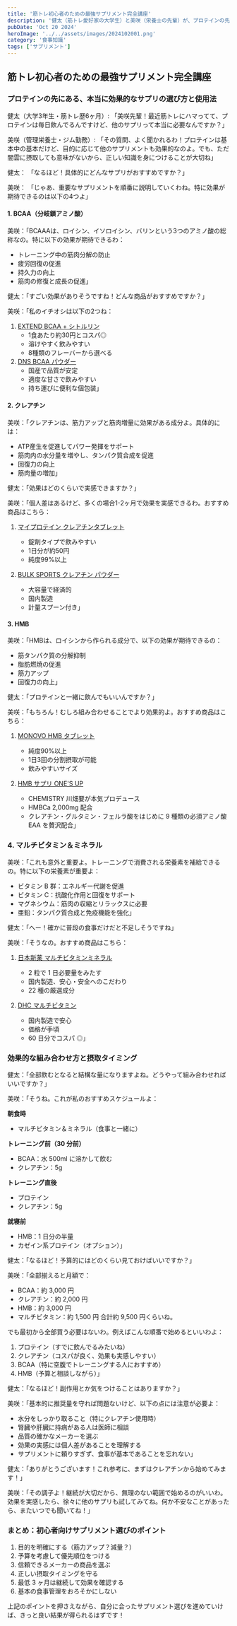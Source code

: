 ```yaml
---
title: '筋トレ初心者のための最強サプリメント完全講座'
description: '健太（筋トレ愛好家の大学生）と美咲（栄養士の先輩）が、プロテインの先にある、本当に効果的なサプリの選び方と使用法ついて語り合います。'
pubDate: 'Oct 20 2024'
heroImage: '../../assets/images/2024102001.png'
category: '食事知識'
tags: ['サプリメント']
---
```


## 筋トレ初心者のための最強サプリメント完全講座

### プロテインの先にある、本当に効果的なサプリの選び方と使用法

健太（大学3年生・筋トレ歴6ヶ月）:
「美咲先輩！最近筋トレにハマってて、プロテインは毎日飲んでるんですけど、他のサプリって本当に必要なんですか？」

美咲（管理栄養士・ジム勤務）:
「その質問、よく聞かれるわ！プロテインは基本中の基本だけど、目的に応じて他のサプリメントも効果的なのよ。でも、ただ闇雲に摂取しても意味がないから、正しい知識を身につけることが大切ね」

健太：
「なるほど！具体的にどんなサプリがおすすめですか？」

美咲：
「じゃあ、重要なサプリメントを順番に説明していくわね。特に効果が期待できるのは以下の4つよ」

#### 1. BCAA（分岐鎖アミノ酸）

美咲：「BCAAAは、ロイシン、イソロイシン、バリンという3つのアミノ酸の総称なの。特に以下の効果が期待できるわ：

- トレーニング中の筋肉分解の防止
- 疲労回復の促進
- 持久力の向上
- 筋肉の修復と成長の促進」

健太：「すごい効果がありそうですね！どんな商品がおすすめですか？」

美咲：「私のイチオシは以下の2つね：

1. [EXTEND BCAA + シトルリン](https://amzn.to/4ePeNYE)
   - 1食あたり約30円とコスパ◎
   - 溶けやすく飲みやすい
   - 8種類のフレーバーから選べる
2. [DNS BCAA パウダー](https://amzn.to/3BNrS6e)
   - 国産で品質が安定
   - 適度な甘さで飲みやすい
   - 持ち運びに便利な個包装」

#### 2. クレアチン

美咲：「クレアチンは、筋力アップと筋肉増量に効果がある成分よ。具体的には：

- ATP産生を促進してパワー発揮をサポート
- 筋肉内の水分量を増やし、タンパク質合成を促進
- 回復力の向上
- 筋肉量の増加」

健太：「効果はどのくらいで実感できますか？」

美咲：「個人差はあるけど、多くの場合1-2ヶ月で効果を実感できるわ。おすすめ商品はこちら：

1. [マイプロテイン クレアチンタブレット](https://amzn.to/4eReKvg)

   - 錠剤タイプで飲みやすい
   - 1日分が約50円
   - 純度99%以上

2. [BULK SPORTS クレアチン パウダー](https://amzn.to/4ePaY5L)
   - 大容量で経済的
   - 国内製造
   - 計量スプーン付き」

#### 3. HMB

美咲：「HMBは、ロイシンから作られる成分で、以下の効果が期待できるの：

- 筋タンパク質の分解抑制
- 脂肪燃焼の促進
- 筋力アップ
- 回復力の向上」

健太：「プロテインと一緒に飲んでもいいんですか？」

美咲：「もちろん！むしろ組み合わせることでより効果的よ。おすすめ商品はこちら：

1. [MONOVO HMB タブレット](https://amzn.to/3BSTren)

   - 純度90%以上
   - 1日3回の分割摂取が可能
   - 飲みやすいサイズ

2. [HMB サプリ ONE'S UP](https://amzn.to/3Nydt0f)
   - CHEMISTRY 川畑要が本気プロデュース
   - HMBCa 2,000mg 配合
   - クレアチン・グルタミン・フェルラ酸をはじめに 9 種類の必須アミノ酸 EAA を贅沢配合」

### 4. マルチビタミン＆ミネラル

美咲：「これも意外と重要よ。トレーニングで消費される栄養素を補給できるの。特に以下の栄養素が重要よ：

- ビタミン B 群：エネルギー代謝を促進
- ビタミン C：抗酸化作用と回復をサポート
- マグネシウム：筋肉の収縮とリラックスに必要
- 亜鉛：タンパク質合成と免疫機能を強化」

健太：「へー！確かに普段の食事だけだと不足しそうですね」

美咲：「そうなの。おすすめ商品はこちら：

1. [日本新薬 マルチビタミンミネラル](https://amzn.to/3Nysn6I)

   - 2 粒で 1 日必要量をみたす
   - 国内製造、安心・安全へのこだわり
   - 22 種の厳選成分

2. [DHC マルチビタミン](https://amzn.to/3Nw5Qr1)
   - 国内製造で安心
   - 価格が手頃
   - 60 日分でコスパ ◎」

### 効果的な組み合わせ方と摂取タイミング

健太：「全部飲むとなると結構な量になりますよね。どうやって組み合わせればいいですか？」

美咲：「そうね。これが私のおすすめスケジュールよ：

**朝食時**

- マルチビタミン＆ミネラル（食事と一緒に）

**トレーニング前（30 分前）**

- BCAA：水 500ml に溶かして飲む
- クレアチン：5g

**トレーニング直後**

- プロテイン
- クレアチン：5g

**就寝前**

- HMB：1 日分の半量
- カゼイン系プロテイン（オプション）」

健太：「なるほど！予算的にはどのくらい見ておけばいいですか？」

美咲：「全部揃えると月額で：

- BCAA：約 3,000 円
- クレアチン：約 2,000 円
- HMB：約 3,000 円
- マルチビタミン：約 1,500 円
  合計約 9,500 円くらいね。

でも最初から全部買う必要はないわ。例えばこんな順番で始めるといいわよ：

1. プロテイン（すでに飲んでるみたいね）
2. クレアチン（コスパが良く、効果も実感しやすい）
3. BCAA（特に空腹でトレーニングする人におすすめ）
4. HMB（予算と相談しながら）」

健太：「なるほど！副作用とか気をつけることはありますか？」

美咲：「基本的に推奨量を守れば問題ないけど、以下の点には注意が必要よ：

- 水分をしっかり取ること（特にクレアチン使用時）
- 腎臓や肝臓に持病がある人は医師に相談
- 品質の確かなメーカーを選ぶ
- 効果の実感には個人差があることを理解する
- サプリメントに頼りすぎず、食事が基本であることを忘れない」

健太：「ありがとうございます！これ参考に、まずはクレアチンから始めてみます！」

美咲：「その調子よ！継続が大切だから、無理のない範囲で始めるのがいいわ。効果を実感したら、徐々に他のサプリも試してみてね。何か不安なことがあったら、またいつでも聞いてね！」

### まとめ：初心者向けサプリメント選びのポイント

1. 目的を明確にする（筋力アップ？減量？）
2. 予算を考慮して優先順位をつける
3. 信頼できるメーカーの商品を選ぶ
4. 正しい摂取タイミングを守る
5. 最低 3 ヶ月は継続して効果を確認する
6. 基本の食事管理をおろそかにしない

上記のポイントを押さえながら、自分に合ったサプリメント選びを進めていけば、きっと良い結果が得られるはずです！
